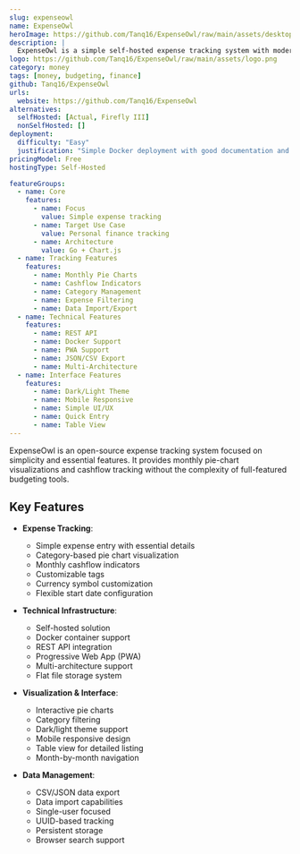```yaml
---
slug: expenseowl
name: ExpenseOwl
heroImage: https://github.com/Tanq16/ExpenseOwl/raw/main/assets/desktop-dark-main.png
description: |
  ExpenseOwl is a simple self-hosted expense tracking system with modern monthly pie-chart visualization and cashflow showcase, focused on quick expense entry and essential tracking features.
logo: https://github.com/Tanq16/ExpenseOwl/raw/main/assets/logo.png
category: money
tags: [money, budgeting, finance]
github: Tanq16/ExpenseOwl
urls:
  website: https://github.com/Tanq16/ExpenseOwl
alternatives:
  selfHosted: [Actual, Firefly III]
  nonSelfHosted: []
deployment:
  difficulty: "Easy"
  justification: "Simple Docker deployment with good documentation and minimal configuration needed."
pricingModel: Free
hostingType: Self-Hosted

featureGroups:
  - name: Core
    features:
      - name: Focus
        value: Simple expense tracking
      - name: Target Use Case
        value: Personal finance tracking
      - name: Architecture
        value: Go + Chart.js
  - name: Tracking Features
    features:
      - name: Monthly Pie Charts
      - name: Cashflow Indicators
      - name: Category Management
      - name: Expense Filtering
      - name: Data Import/Export
  - name: Technical Features
    features:
      - name: REST API
      - name: Docker Support
      - name: PWA Support
      - name: JSON/CSV Export
      - name: Multi-Architecture
  - name: Interface Features
    features:
      - name: Dark/Light Theme
      - name: Mobile Responsive
      - name: Simple UI/UX
      - name: Quick Entry
      - name: Table View
---
```


ExpenseOwl is an open-source expense tracking system focused on simplicity and essential features. It provides monthly pie-chart visualizations and cashflow tracking without the complexity of full-featured budgeting tools.

## Key Features

- **Expense Tracking**:

  - Simple expense entry with essential details
  - Category-based pie chart visualization
  - Monthly cashflow indicators
  - Customizable tags
  - Currency symbol customization
  - Flexible start date configuration

- **Technical Infrastructure**:

  - Self-hosted solution
  - Docker container support
  - REST API integration
  - Progressive Web App (PWA)
  - Multi-architecture support
  - Flat file storage system

- **Visualization & Interface**:

  - Interactive pie charts
  - Category filtering
  - Dark/light theme support
  - Mobile responsive design
  - Table view for detailed listing
  - Month-by-month navigation

- **Data Management**:
  - CSV/JSON data export
  - Data import capabilities
  - Single-user focused
  - UUID-based tracking
  - Persistent storage
  - Browser search support
